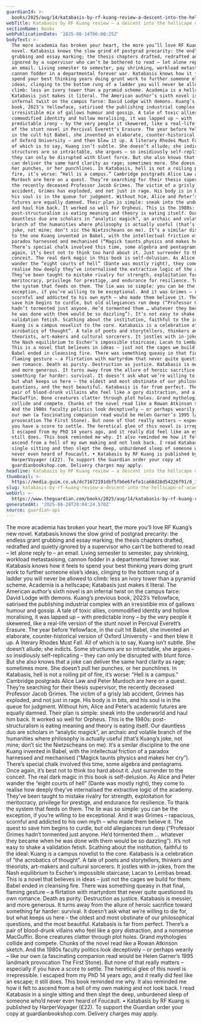 ```yaml
---
guardianId: >-
  books/2025/aug/14/katabasis-by-rf-kuang-review-a-descent-into-the-hellscape-of-academia
webTitle: Katabasis by RF Kuang review – a descent into the hellscape of academia
sectionName: Books
webPublicationDate: '2025-08-14T06:00:25Z'
bodyText: >-
  The more academia has broken your heart, the more you’ll love RF Kuang’s new
  novel. Katabasis knows the slow grind of postgrad precarity: the endless grant
  grubbing and essay marking; the thesis chapters drafted, redrafted and quietly
  ignored by a supervisor who can’t be bothered to read – let alone reply to –
  an email. Living semester to semester, pay shrinking, workload metastasising,
  cannon fodder in a departmental forever war. Katabasis knows how it feels to
  spend your best thinking years doing grunt work to further someone else’s
  ideas, clinging to the bottom rung of a ladder you will never be allowed to
  climb: less an ivory tower than a pyramid scheme. Academia is a hellscape;
  Katabasis just makes it literal. The American author’s sixth novel is an
  infernal twist on the campus farce: David Lodge with demons. Kuang’s previous
  book, 2023’s Yellowface, satirised the publishing industrial complex with an
  irresistible mix of gallows humour and gossip. A tale of toxic allies,
  commodified identity and hollow moralising, it was lapped up – with
  predictable irony – by the very people it skewered, like a real-life version
  of the stunt novel in Percival Everett’s Erasure. The year before Yellowface,
  in the cult hit Babel, she invented an elaborate, counter-historical version
  of Oxford University – and then blew it up. A literary Rhodes Must Fall. All
  of which is to say, Kuang isn’t subtle. She doesn’t allude; she indicts. Some
  structures are so intractable, she argues – so insidiously self-replicating –
  they can only be disrupted with blunt force. But she also knows that a joke
  can deliver the same hard clarity as rage; sometimes more. She doesn’t pull
  her punches, or her punchlines. In Katabasis, hell is not a roiling pit of
  fire, it’s worse: “Hell is a campus.” Cambridge postgrads Alice Law and Peter
  Murdoch are here on a quest. They’re searching for their thesis supervisor,
  the recently deceased Professor Jacob Grimes. The victim of a grisly lab
  accident, Grimes has exploded, and not just in rage. His body is in bits, and
  his soul is in the queue for judgment. Without him, Alice and Peter’s academic
  futures are equally damned. Their plan is simple: sneak into the underworld
  and haul him back. It worked so well for Orpheus. This is the 1980s:
  post-structuralism is eating meaning and theory is eating itself. Our
  dauntless duo are scholars in “analytic magick”, an archaic and volatile
  branch of the humanities where philosophy is actually useful (that’s Kuang’s
  joke, not mine; don’t sic the Nietzscheans on me). It’s a similar discipline
  to the one Kuang invented in Babel, with the intellectual friction of a
  paradox harnessed and mechanised (“Magick taunts physics and makes her cry”).
  There’s special chalk involved this time, some algebra and pentagrams. Once
  again, it’s best not to think too hard about it. Just surrender to the
  conceit. The real dark magic in this book is self-delusion. As Alice and Peter
  wander the “eight courts of hell” (Dante was mostly right), they come to
  realise how deeply they’ve internalised the extractive logic of the academy.
  They’ve been taught to mistake rivalry for strength, exploitation for
  meritocracy, privilege for prestige, and endurance for resilience. To thank
  the system that feeds on them. The lie was so simple: you can be the
  exception, if you’re willing to be exceptional. And it was Grimes – rapacious,
  scornful and addicted to his own myth – who made them believe it. The quest to
  save him begins to curdle, but old allegiances run deep (“Professor Grimes
  hadn’t tormented just anyone. He’d tormented them … whatever they became when
  he was done with them would be so dazzling”). It’s not easy to shake a
  validation fetish. Scathing about the institution, faithful to the ideal:
  Kuang is a campus novelist to the core. Katabasis is a celebration of “the
  acrobatics of thought”. A tale of poets and storytellers, thinkers and
  theorists, art-makers and cultural sorcerers. It jostles with in-jokes, from
  the Nash equilibrium to Escher’s impossible staircase; Lacan to Lembas bread.
  This is a novel that believes in ideas – just not the cages we build for them.
  Babel ended in cleansing fire. There was something queasy in that final,
  flaming gesture – a flirtation with martyrdom that never quite questioned its
  own romance. Death as purity. Destruction as justice. Katabasis is messier,
  and more generous. It turns away from the allure of heroic sacrifice toward
  something far harder: survival. It doesn’t ask what we’re willing to die for,
  but what keeps us here – the oldest and most obstinate of our philosophical
  questions, and the most beautiful. Katabasis is far from perfect. There’s a
  pair of blood-drunk villains who feel like a gory distraction, and a nonsense
  MacGuffin. Bone creatures clatter through plot holes. Grand mythologies
  collide and compete. Chunks of the novel read like a Rowan Atkinson sketch.
  And the 1980s faculty politics look deceptively – or perhaps wearily – like
  our own (a fascinating companion read would be Helen Garner’s 1995 landmark
  provocation The First Stone). But none of that really matters – especially if
  you have a score to settle. The heretical glee of this novel is irrepressible.
  I escaped from my PhD 14 years ago, and it really did feel like an escape; it
  still does. This book reminded me why. It also reminded me how it felt to
  ascend from a hell of my own making and not look back. I read Katabasis in a
  single sitting and then slept the deep, unburdened sleep of someone who’d
  never even heard of Foucault. • Katabasis by RF Kuang is published by
  HarperVoyager (£22). To support the Guardian order your copy at
  guardianbookshop.com. Delivery charges may apply.
headline: Katabasis by RF Kuang review – a descent into the hellscape of academia
thumbnail: >-
  https://media.guim.co.uk/dc71672191dbf5fb6e6fefe1ca68d28d54226f91/0_141_3818_3054/500.jpg
slug: katabasis-by-rf-kuang-review-a-descent-into-the-hellscape-of-academia
webUrl: >-
  https://www.theguardian.com/books/2025/aug/14/katabasis-by-rf-kuang-review-a-descent-into-the-hellscape-of-academia
generatedAt: '2025-08-28T20:04:24.570Z'
source: guardian-api
---
```

The more academia has broken your heart, the more you’ll love RF Kuang’s new novel. Katabasis knows the slow grind of postgrad precarity: the endless grant grubbing and essay marking; the thesis chapters drafted, redrafted and quietly ignored by a supervisor who can’t be bothered to read – let alone reply to – an email. Living semester to semester, pay shrinking, workload metastasising, cannon fodder in a departmental forever war. Katabasis knows how it feels to spend your best thinking years doing grunt work to further someone else’s ideas, clinging to the bottom rung of a ladder you will never be allowed to climb: less an ivory tower than a pyramid scheme. Academia is a hellscape; Katabasis just makes it literal. The American author’s sixth novel is an infernal twist on the campus farce: David Lodge with demons. Kuang’s previous book, 2023’s Yellowface, satirised the publishing industrial complex with an irresistible mix of gallows humour and gossip. A tale of toxic allies, commodified identity and hollow moralising, it was lapped up – with predictable irony – by the very people it skewered, like a real-life version of the stunt novel in Percival Everett’s Erasure. The year before Yellowface, in the cult hit Babel, she invented an elaborate, counter-historical version of Oxford University – and then blew it up. A literary Rhodes Must Fall. All of which is to say, Kuang isn’t subtle. She doesn’t allude; she indicts. Some structures are so intractable, she argues – so insidiously self-replicating – they can only be disrupted with blunt force. But she also knows that a joke can deliver the same hard clarity as rage; sometimes more. She doesn’t pull her punches, or her punchlines. In Katabasis, hell is not a roiling pit of fire, it’s worse: “Hell is a campus.” Cambridge postgrads Alice Law and Peter Murdoch are here on a quest. They’re searching for their thesis supervisor, the recently deceased Professor Jacob Grimes. The victim of a grisly lab accident, Grimes has exploded, and not just in rage. His body is in bits, and his soul is in the queue for judgment. Without him, Alice and Peter’s academic futures are equally damned. Their plan is simple: sneak into the underworld and haul him back. It worked so well for Orpheus. This is the 1980s: post-structuralism is eating meaning and theory is eating itself. Our dauntless duo are scholars in “analytic magick”, an archaic and volatile branch of the humanities where philosophy is actually useful (that’s Kuang’s joke, not mine; don’t sic the Nietzscheans on me). It’s a similar discipline to the one Kuang invented in Babel, with the intellectual friction of a paradox harnessed and mechanised (“Magick taunts physics and makes her cry”). There’s special chalk involved this time, some algebra and pentagrams. Once again, it’s best not to think too hard about it. Just surrender to the conceit. The real dark magic in this book is self-delusion. As Alice and Peter wander the “eight courts of hell” (Dante was mostly right), they come to realise how deeply they’ve internalised the extractive logic of the academy. They’ve been taught to mistake rivalry for strength, exploitation for meritocracy, privilege for prestige, and endurance for resilience. To thank the system that feeds on them. The lie was so simple: you can be the exception, if you’re willing to be exceptional. And it was Grimes – rapacious, scornful and addicted to his own myth – who made them believe it. The quest to save him begins to curdle, but old allegiances run deep (“Professor Grimes hadn’t tormented just anyone. He’d tormented them … whatever they became when he was done with them would be so dazzling”). It’s not easy to shake a validation fetish. Scathing about the institution, faithful to the ideal: Kuang is a campus novelist to the core. Katabasis is a celebration of “the acrobatics of thought”. A tale of poets and storytellers, thinkers and theorists, art-makers and cultural sorcerers. It jostles with in-jokes, from the Nash equilibrium to Escher’s impossible staircase; Lacan to Lembas bread. This is a novel that believes in ideas – just not the cages we build for them. Babel ended in cleansing fire. There was something queasy in that final, flaming gesture – a flirtation with martyrdom that never quite questioned its own romance. Death as purity. Destruction as justice. Katabasis is messier, and more generous. It turns away from the allure of heroic sacrifice toward something far harder: survival. It doesn’t ask what we’re willing to die for, but what keeps us here – the oldest and most obstinate of our philosophical questions, and the most beautiful. Katabasis is far from perfect. There’s a pair of blood-drunk villains who feel like a gory distraction, and a nonsense MacGuffin. Bone creatures clatter through plot holes. Grand mythologies collide and compete. Chunks of the novel read like a Rowan Atkinson sketch. And the 1980s faculty politics look deceptively – or perhaps wearily – like our own (a fascinating companion read would be Helen Garner’s 1995 landmark provocation The First Stone). But none of that really matters – especially if you have a score to settle. The heretical glee of this novel is irrepressible. I escaped from my PhD 14 years ago, and it really did feel like an escape; it still does. This book reminded me why. It also reminded me how it felt to ascend from a hell of my own making and not look back. I read Katabasis in a single sitting and then slept the deep, unburdened sleep of someone who’d never even heard of Foucault. • Katabasis by RF Kuang is published by HarperVoyager (£22). To support the Guardian order your copy at guardianbookshop.com. Delivery charges may apply.
